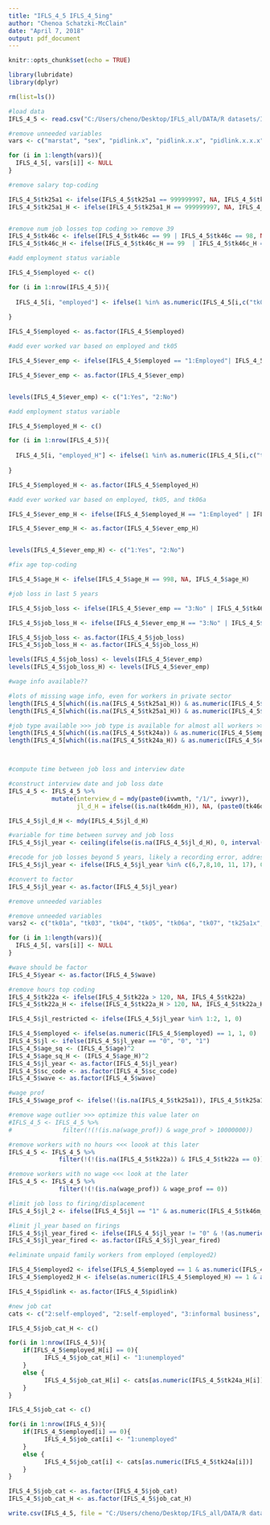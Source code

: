 ```yaml
---
title: "IFLS_4_5 IFLS_4_5ing"
author: "Chenoa Schatzki-McClain"
date: "April 7, 2018"
output: pdf_document
---
```


```r
knitr::opts_chunk$set(echo = TRUE)
```

```r

library(lubridate)
library(dplyr)

```

```r

rm(list=ls())

```

```r

#load data
IFLS_4_5 <- read.csv("C:/Users/cheno/Desktop/IFLS_all/DATA/R datasets/IFLS_4_5.csv")

#remove unneeded variables
vars <- c("marstat", "sex", "pidlink.x", "pidlink.x.x", "pidlink.x.x.x", "pidlink.y", "pidlink.y.y", "pidlink.y.y.y", "X", "X.1", "br03", "br04")

for (i in 1:length(vars)){
  IFLS_4_5[, vars[i]] <- NULL 
}

```

```r

#remove salary top-coding

IFLS_4_5$tk25a1 <- ifelse(IFLS_4_5$tk25a1 == 999999997, NA, IFLS_4_5$tk25a1)
IFLS_4_5$tk25a1_H <- ifelse(IFLS_4_5$tk25a1_H == 999999997, NA, IFLS_4_5$tk25a1_H)


#remove num job losses top coding >> remove 39
IFLS_4_5$tk46c <- ifelse(IFLS_4_5$tk46c == 99 | IFLS_4_5$tk46c == 98, NA, IFLS_4_5$tk46c)
IFLS_4_5$tk46c_H <- ifelse(IFLS_4_5$tk46c_H == 99  | IFLS_4_5$tk46c_H == 98, NA, IFLS_4_5$tk46c_H)

```



```r

#add employment status variable

IFLS_4_5$employed <- c()

for (i in 1:nrow(IFLS_4_5)){
  
  IFLS_4_5[i, "employed"] <- ifelse(1 %in% as.numeric(IFLS_4_5[i,c("tk01", "tk01a", "tk03", "tk04")]), "1:Employed", "2:Unemployed")
  
}

IFLS_4_5$employed <- as.factor(IFLS_4_5$employed)

#add ever worked var based on employed and tk05

IFLS_4_5$ever_emp <- ifelse(IFLS_4_5$employed == "1:Employed"| IFLS_4_5$tk06a_H == 1, 1, IFLS_4_5$tk05)

IFLS_4_5$ever_emp <- as.factor(IFLS_4_5$ever_emp)


levels(IFLS_4_5$ever_emp) <- c("1:Yes", "2:No")

```

```r

#add employment status variable

IFLS_4_5$employed_H <- c()

for (i in 1:nrow(IFLS_4_5)){
  
  IFLS_4_5[i, "employed_H"] <- ifelse(1 %in% as.numeric(IFLS_4_5[i,c("tk01_H", "tk01a_H", "tk03_H", "tk04_H")]), "1:Employed", "2:Unemployed")
  
}

IFLS_4_5$employed_H <- as.factor(IFLS_4_5$employed_H)

#add ever worked var based on employed, tk05, and tk06a

IFLS_4_5$ever_emp_H <- ifelse(IFLS_4_5$employed_H == "1:Employed" | IFLS_4_5$tk06a_H == 1, 1, IFLS_4_5$tk05_H)

IFLS_4_5$ever_emp_H <- as.factor(IFLS_4_5$ever_emp_H)


levels(IFLS_4_5$ever_emp_H) <- c("1:Yes", "2:No")


```

```r

#fix age top-coding

IFLS_4_5$age_H <- ifelse(IFLS_4_5$age_H == 998, NA, IFLS_4_5$age_H)

```

```r

#job loss in last 5 years

IFLS_4_5$job_loss <- ifelse(IFLS_4_5$ever_emp == "3:No" | IFLS_4_5$tk46a == "3:No", 2, IFLS_4_5$tk46b)

IFLS_4_5$job_loss_H <- ifelse(IFLS_4_5$ever_emp_H == "3:No" | IFLS_4_5$tk46a_H == "3:No", 2, IFLS_4_5$tk46b_H)

IFLS_4_5$job_loss <- as.factor(IFLS_4_5$job_loss)
IFLS_4_5$job_loss_H <- as.factor(IFLS_4_5$job_loss_H)

levels(IFLS_4_5$job_loss) <- levels(IFLS_4_5$ever_emp)
levels(IFLS_4_5$job_loss_H) <- levels(IFLS_4_5$ever_emp)


```

```r

#wage info available??

#lots of missing wage info, even for workers in private sector
length(IFLS_4_5[which((is.na(IFLS_4_5$tk25a1_H)) & as.numeric(IFLS_4_5$employed_H) == 1),1])
length(IFLS_4_5[which((is.na(IFLS_4_5$tk25a1_H)) & as.numeric(IFLS_4_5$tk24a) == 5),1])

#job type available >>> job type is available for almost all workers >> could serve as a proxy for wage
length(IFLS_4_5[which((is.na(IFLS_4_5$tk24a)) & as.numeric(IFLS_4_5$employed) == 1),1])
length(IFLS_4_5[which((is.na(IFLS_4_5$tk24a_H)) & as.numeric(IFLS_4_5$employed_H) == 1),1])




```

```r

#compute time between job loss and interview date

#construct interview date and job loss date
IFLS_4_5 <- IFLS_4_5 %>%
            mutate(interview_d = mdy(paste0(ivwmth, "/1/", ivwyr)), 
                   jl_d_H = ifelse((is.na(tk46dm_H)), NA, (paste0(tk46dm_H, "/1/", tk46dy_H))))

IFLS_4_5$jl_d_H <- mdy(IFLS_4_5$jl_d_H)

#variable for time between survey and job loss
IFLS_4_5$jl_year <- ceiling(ifelse(is.na(IFLS_4_5$jl_d_H), 0, interval(IFLS_4_5$jl_d_H, IFLS_4_5$interview_d)/dyears()))

#recode for job losses beyond 5 years, likely a recording error, address in data section
IFLS_4_5$jl_year <- ifelse(IFLS_4_5$jl_year %in% c(6,7,8,10, 11, 17), 0, IFLS_4_5$jl_year)

#convert to factor
IFLS_4_5$jl_year <- as.factor(IFLS_4_5$jl_year)

```

```r

#remove unneeded variables

#remove unneeded variables
vars2 <- c("tk01a", "tk03", "tk04", "tk05", "tk06a", "tk07", "tk25a1x", "tk46a", "tk46b", "dl06x", "ar13", "tk25a1x_H", "tk46a_H", "tk46b_H", "dl06x_H", "dl04_H")

for (i in 1:length(vars)){
  IFLS_4_5[, vars[i]] <- NULL 
}

#wave should be factor
IFLS_4_5$year <- as.factor(IFLS_4_5$wave)

#remove hours top coding
IFLS_4_5$tk22a <- ifelse(IFLS_4_5$tk22a > 120, NA, IFLS_4_5$tk22a)
IFLS_4_5$tk22a_H <- ifelse(IFLS_4_5$tk22a_H > 120, NA, IFLS_4_5$tk22a_H)

```

```r

IFLS_4_5$jl_restricted <- ifelse(IFLS_4_5$jl_year %in% 1:2, 1, 0)

IFLS_4_5$employed <- ifelse(as.numeric(IFLS_4_5$employed) == 1, 1, 0)
IFLS_4_5$jl <- ifelse(IFLS_4_5$jl_year == "0", "0", "1")
IFLS_4_5$age_sq <- (IFLS_4_5$age)^2
IFLS_4_5$age_sq_H <- (IFLS_4_5$age_H)^2
IFLS_4_5$jl_year <- as.factor(IFLS_4_5$jl_year)
IFLS_4_5$sc_code <- as.factor(IFLS_4_5$sc_code)
IFLS_4_5$wave <- as.factor(IFLS_4_5$wave)

#wage prof
IFLS_4_5$wage_prof <- ifelse(!(is.na(IFLS_4_5$tk25a1)), IFLS_4_5$tk25a1, ifelse(!(is.na(IFLS_4_5$tk26a1)), IFLS_4_5$tk26a1, NA))

#remove wage outlier >>> optimize this value later on
#IFLS_4_5 <- IFLS_4_5 %>%
#              filter(!(!(is.na(wage_prof)) & wage_prof > 10000000))

#remove workers with no hours <<< loook at this later
IFLS_4_5 <- IFLS_4_5 %>%
              filter(!(!(is.na(IFLS_4_5$tk22a)) & IFLS_4_5$tk22a == 0))

#remove workers with no wage <<< look at the later
IFLS_4_5 <- IFLS_4_5 %>%
              filter(!(!(is.na(wage_prof)) & wage_prof == 0))

#limit job loss to firing/displacement
IFLS_4_5$jl_2 <- ifelse(IFLS_4_5$jl == "1" & as.numeric(IFLS_4_5$tk46m_H) %in% c(1, 2, 5), 1, 0)

#limit jl_year based on firings
IFLS_4_5$jl_year_fired <- ifelse(IFLS_4_5$jl_year != "0" & !(as.numeric(IFLS_4_5$tk46m_H) %in% c(1, 2, 5)), 0, as.numeric(IFLS_4_5$jl_year)-1)
IFLS_4_5$jl_year_fired <- as.factor(IFLS_4_5$jl_year_fired)

#eliminate unpaid family workers from employed (employed2)

IFLS_4_5$employed2 <- ifelse(IFLS_4_5$employed == 1 & as.numeric(IFLS_4_5$tk24a) == 6, 0, IFLS_4_5$employed)
IFLS_4_5$employed2_H <- ifelse(as.numeric(IFLS_4_5$employed_H) == 1 & as.numeric(IFLS_4_5$tk24a_H) == 6, 0, as.numeric(IFLS_4_5$employed_H))

IFLS_4_5$pidlink <- as.factor(IFLS_4_5$pidlink)
```

```r

#new job cat
cats <- c("2:self-employed", "2:self-employed", "3:informal business", "4:government", "5:private", "1:unemployed", "6:casual", "6:casual")

IFLS_4_5$job_cat_H <- c()

for(i in 1:nrow(IFLS_4_5)){
    if(IFLS_4_5$employed_H[i] == 0){
          IFLS_4_5$job_cat_H[i] <- "1:unemployed"
    }
    else {
          IFLS_4_5$job_cat_H[i] <- cats[as.numeric(IFLS_4_5$tk24a_H[i])]
    }
}

IFLS_4_5$job_cat <- c()

for(i in 1:nrow(IFLS_4_5)){
    if(IFLS_4_5$employed[i] == 0){
          IFLS_4_5$job_cat[i] <- "1:unemployed"
    }
    else {
          IFLS_4_5$job_cat[i] <- cats[as.numeric(IFLS_4_5$tk24a[i])]
    }
}

IFLS_4_5$job_cat <- as.factor(IFLS_4_5$job_cat)
IFLS_4_5$job_cat_H <- as.factor(IFLS_4_5$job_cat_H)

```

```r

write.csv(IFLS_4_5, file = "C:/Users/cheno/Desktop/IFLS_all/DATA/R datasets/IFLS_4_5.csv")

```